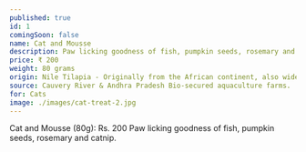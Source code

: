 ---
published: true
id: 1
comingSoon: false
name: Cat and Mousse
description: Paw licking goodness of fish, pumpkin seeds, rosemary and catnip.
price: ₹ 200
weight: 80 grams
origin: Nile Tilapia - Originally from the African continent, also widely used in Indian aquaculture-pond fisheries. 
source: Cauvery River & Andhra Pradesh Bio-secured aquaculture farms.
for: Cats
image: ./images/cat-treat-2.jpg 
---

Cat and Mousse (80g): Rs. 200
Paw licking goodness of fish, pumpkin seeds, rosemary and catnip. 